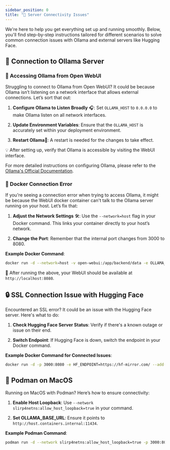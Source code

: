 ```yaml
---
sidebar_position: 0
title: "🚧 Server Connectivity Issues"
---
```


We're here to help you get everything set up and running smoothly. Below, you'll find step-by-step instructions tailored for different scenarios to solve common connection issues with Ollama and external servers like Hugging Face.

## 🌟 Connection to Ollama Server

### 🚀 Accessing Ollama from Open WebUI

Struggling to connect to Ollama from Open WebUI? It could be because Ollama isn’t listening on a network interface that allows external connections. Let’s sort that out:

1. **Configure Ollama to Listen Broadly** 🎧:
   Set `OLLAMA_HOST` to `0.0.0.0` to make Ollama listen on all network interfaces.

2. **Update Environment Variables**:
   Ensure that the `OLLAMA_HOST` is accurately set within your deployment environment.

3. **Restart Ollama**🔄:
   A restart is needed for the changes to take effect.

💡 After setting up, verify that Ollama is accessible by visiting the WebUI interface.

For more detailed instructions on configuring Ollama, please refer to the [Ollama's Official Documentation](https://github.com/ollama/ollama/blob/main/docs/faq.md#setting-environment-variables-on-linux).

### 🐳 Docker Connection Error

If you're seeing a connection error when trying to access Ollama, it might be because the WebUI docker container can't talk to the Ollama server running on your host. Let’s fix that:

1. **Adjust the Network Settings** 🛠️:
   Use the `--network=host` flag in your Docker command. This links your container directly to your host’s network.

2. **Change the Port**:
   Remember that the internal port changes from 3000 to 8080.

**Example Docker Command**:
```bash
docker run -d --network=host -v open-webui:/app/backend/data -e OLLAMA_BASE_URL=http://127.0.0.1:11434 --name open-webui --restart always ghcr.io/open-webui/open-webui:main
```
🔗 After running the above, your WebUI should be available at `http://localhost:8080`.

## 🔒 SSL Connection Issue with Hugging Face

Encountered an SSL error? It could be an issue with the Hugging Face server. Here's what to do:

1. **Check Hugging Face Server Status**:
   Verify if there's a known outage or issue on their end.

2. **Switch Endpoint**:
   If Hugging Face is down, switch the endpoint in your Docker command.

**Example Docker Command for Connected Issues**:
```bash
docker run -d -p 3000:8080 -e HF_ENDPOINT=https://hf-mirror.com/ --add-host=host.docker.internal:host-gateway -v open-webui:/app/backend/data --name open-webui --restart always ghcr.io/open-webui/open-webui:main
```

## 🍏 Podman on MacOS

Running on MacOS with Podman? Here’s how to ensure connectivity:

1. **Enable Host Loopback**:
   Use `--network slirp4netns:allow_host_loopback=true` in your command.

2. **Set OLLAMA_BASE_URL**:
   Ensure it points to `http://host.containers.internal:11434`.

**Example Podman Command**:
```bash
podman run -d --network slirp4netns:allow_host_loopback=true -p 3000:8080 -e OLLAMA_BASE_URL=http://host.containers.internal:11434 -v open-webui:/app/backend/data --name open-webui --restart always ghcr.io/open-webui/open-webui:main
```

